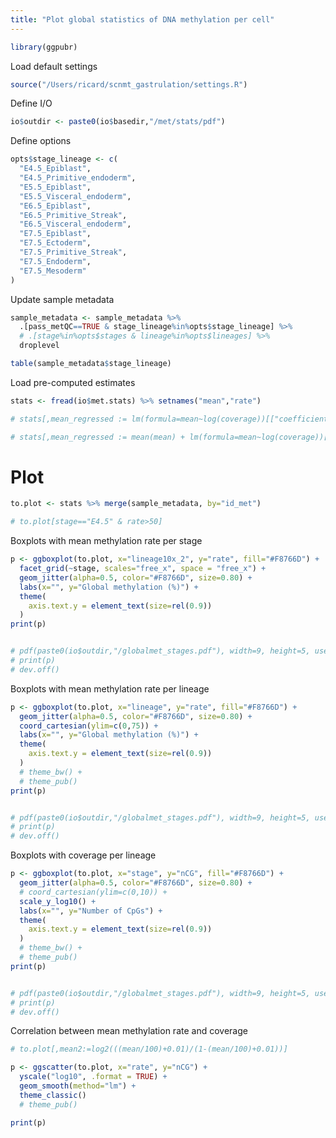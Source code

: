 ```yaml
---
title: "Plot global statistics of DNA methylation per cell"
---
```


```r
library(ggpubr)
```

Load default settings
```r
source("/Users/ricard/scnmt_gastrulation/settings.R")
```

Define I/O 
```r
io$outdir <- paste0(io$basedir,"/met/stats/pdf")
```

Define options
```r
opts$stage_lineage <- c(
  "E4.5_Epiblast",
  "E4.5_Primitive_endoderm",
  "E5.5_Epiblast",
  "E5.5_Visceral_endoderm",
  "E6.5_Epiblast",
  "E6.5_Primitive_Streak",
  "E6.5_Visceral_endoderm",
  "E7.5_Epiblast",
  "E7.5_Ectoderm",
  "E7.5_Primitive_Streak",
  "E7.5_Endoderm",
  "E7.5_Mesoderm"
)
```

Update sample metadata
```r
sample_metadata <- sample_metadata %>%
  .[pass_metQC==TRUE & stage_lineage%in%opts$stage_lineage] %>%
  # .[stage%in%opts$stages & lineage%in%opts$lineages] %>%
  droplevel

table(sample_metadata$stage_lineage)
```

Load pre-computed estimates

```r
stats <- fread(io$met.stats) %>% setnames("mean","rate")
```

<!-- Regress out effect of library size -->
```r
# stats[,mean_regressed := lm(formula=mean~log(coverage))[["coefficients"]][1] + lm(formula=mean~log(coverage))[["residuals"]], by=c("stage_lineage")]

# stats[,mean_regressed := mean(mean) + lm(formula=mean~log(coverage))[["residuals"]], by=c("stage")]
```

# Plot

```r
to.plot <- stats %>% merge(sample_metadata, by="id_met") 
```

```r
# to.plot[stage=="E4.5" & rate>50]
```

Boxplots with mean methylation rate per stage
```r
p <- ggboxplot(to.plot, x="lineage10x_2", y="rate", fill="#F8766D") +
  facet_grid(~stage, scales="free_x", space = "free_x") +
  geom_jitter(alpha=0.5, color="#F8766D", size=0.80) +
  labs(x="", y="Global methylation (%)") +
  theme(
    axis.text.y = element_text(size=rel(0.9))
  )
print(p)


# pdf(paste0(io$outdir,"/globalmet_stages.pdf"), width=9, height=5, useDingbats = F)
# print(p)
# dev.off()
```

Boxplots with mean methylation rate per lineage
```r
p <- ggboxplot(to.plot, x="lineage", y="rate", fill="#F8766D") +
  geom_jitter(alpha=0.5, color="#F8766D", size=0.80) +
  coord_cartesian(ylim=c(0,75)) +
  labs(x="", y="Global methylation (%)") +
  theme(
    axis.text.y = element_text(size=rel(0.9))
  )
  # theme_bw() +
  # theme_pub()
print(p)


# pdf(paste0(io$outdir,"/globalmet_stages.pdf"), width=9, height=5, useDingbats = F)
# print(p)
# dev.off()
```

Boxplots with coverage per lineage
```r
p <- ggboxplot(to.plot, x="stage", y="nCG", fill="#F8766D") +
  geom_jitter(alpha=0.5, color="#F8766D", size=0.80) +
  # coord_cartesian(ylim=c(0,10)) +
  scale_y_log10() +
  labs(x="", y="Number of CpGs") +
  theme(
    axis.text.y = element_text(size=rel(0.9))
  )
  # theme_bw() +
  # theme_pub()
print(p)


# pdf(paste0(io$outdir,"/globalmet_stages.pdf"), width=9, height=5, useDingbats = F)
# print(p)
# dev.off()
```

Correlation between mean methylation rate and coverage
```r
# to.plot[,mean2:=log2(((mean/100)+0.01)/(1-(mean/100)+0.01))]

p <- ggscatter(to.plot, x="rate", y="nCG") +
  yscale("log10", .format = TRUE) +
  geom_smooth(method="lm") +
  theme_classic()
  # theme_pub()

print(p)
```
